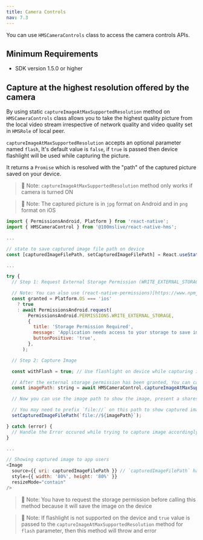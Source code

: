```yaml
---
title: Camera Controls
nav: 7.3
---
```


You can use `HMSCameraControls` class to access the camera controls APIs.

## Minimum Requirements

- SDK version 1.5.0 or higher

## Capture at the highest resolution offered by the camera

By using static `captureImageAtMaxSupportedResolution` method on `HMSCameraControls` class 
allows you to take the highest quality picture from the local video stream irrespective of 
network quality and video quality set in `HMSRole` of local peer.

`captureImageAtMaxSupportedResolution` accepts an optional parameter named `flash`, It's 
default value is `false`, if `true` is passed then device flashlight will be used while 
capturing the picture.

It returns a `Promise` which is resolved with the "path" of the captured picture saved on 
your device.

> 🔑 Note: `captureImageAtMaxSupportedResolution` method only works if camera is turned ON

> 🔑 Note: The captured picture is in `jpg` format on Android and in `png` format on iOS

```js
import { PermissionsAndroid, Platform } from 'react-native';
import { HMSCameraControl } from '@100mslive/react-native-hms';

...

// state to save captured image file path on device
const [capturedImageFilePath, setCapturedImageFilePath] = React.useState('');

...

try {
  // Step 1: Request External Storage Permission (WRITE_EXTERNAL_STORAGE)

  // Note: You can also use (react-native-permissions)[https://www.npmjs.com/package/react-native-permissions] lib to handle permissions
  const granted = Platform.OS === 'ios'
    ? true
    : await PermissionsAndroid.request(
        PermissionsAndroid.PERMISSIONS.WRITE_EXTERNAL_STORAGE,
        {
          title: 'Storage Permission Required',
          message: 'Application needs access to your storage to save image file',
          buttonPositive: 'true',
        },
      );

  // Step 2: Capture Image

  const withFlash = true; // Use flashlight on device while capturing image

  // After the external storage permission has been granted, You can call method to capture image
  const imagePath: string = await HMSCameraControl.captureImageAtMaxSupportedResolution(withFlash);

  // Now you can use the image path to show the image, present a sharesheet or any other usecase

  // You may need to prefix `file://` on this path to show captured image in Image component provided by react native
  setCapturedImageFilePath(`file://${imagePath}`);

} catch (error) {
  // Handle the Error occured while trying to capture image accordingly
}

...

// Showing captured image to app users
<Image
  source={{ uri: capturedImageFilePath }} // `capturedImageFilePath` has "file://" prefixed
  style={{ width: '80%', height: '80%' }}
  resizeMode="contain"
/>
```

> 🔑 Note: You have to request the storage permission before calling this method because it will save the image on the device

> 🔑 Note: If flashlight is not supported on the device and `true` value is passed to the 
`captureImageAtMaxSupportedResolution` method for `flash` parameter, then this method will
throw and error

